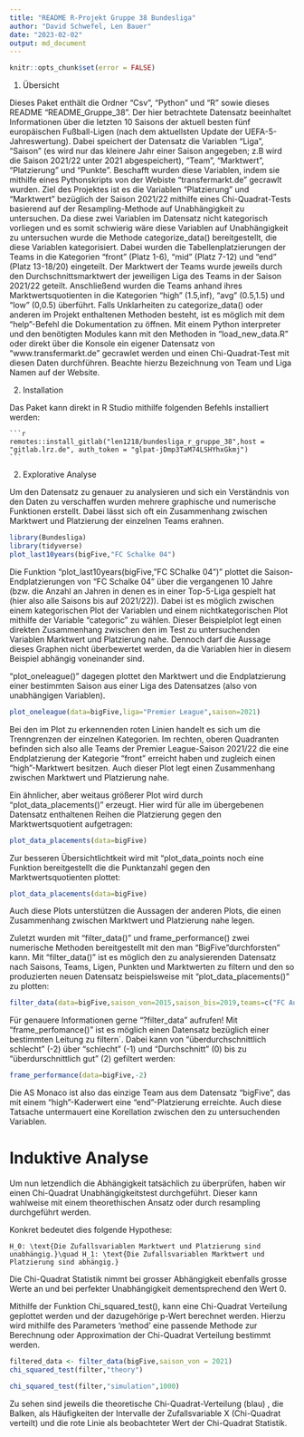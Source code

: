```yaml
---
title: "README R-Projekt Gruppe 38 Bundesliga"
author: "David Schwefel, Len Bauer"
date: "2023-02-02"
output: md_document
---
```


```r
knitr::opts_chunk$set(error = FALSE)
```

1.  Übersicht

Dieses Paket enthält die Ordner "Csv", "Python" und "R" sowie dieses README "README_Gruppe_38". Der hier betrachtete Datensatz beeinhaltet Informationen über die letzten 10 Saisons der aktuell besten fünf europäischen Fußball-Ligen (nach dem aktuellsten Update der UEFA-5-Jahreswertung). Dabei speichert der Datensatz die Variablen "Liga", "Saison" (es wird nur das kleinere Jahr einer Saison angegeben; z.B wird die Saison 2021/22 unter 2021 abgespeichert), "Team", "Marktwert", "Platzierung" und "Punkte". Beschafft wurden diese Variablen, indem sie mithilfe eines Pythonskripts von der Webiste "transfermarkt.de" gecrawlt wurden. Ziel des Projektes ist es die Variablen "Platzierung" und "Marktwert" bezüglich der Saison 2021/22 mithilfe eines Chi-Quadrat-Tests basierend auf der Resampling-Methode auf Unabhängigkeit zu untersuchen. Da diese zwei Variablen im Datensatz nicht kategorisch vorliegen und es somit schwierig wäre diese Variablen auf Unabhängigkeit zu untersuchen wurde die Methode categorize_data() bereitgestellt, die diese Variablen kategorisiert. Dabei wurden die Tabellenplatzierungen der Teams in die Kategorien "front" (Platz 1-6), "mid" (Platz 7-12) und "end" (Platz 13-18/20) eingeteilt. Der Marktwert der Teams wurde jeweils durch den Durchschnittsmarktwert der jeweiligen Liga des Teams in der Saison 2021/22 geteilt. Anschließend wurden die Teams anhand ihres Marktwertsquotienten in die Kategorien "high" (1.5,inf), "avg" (0.5,1.5) und "low" (0,0.5) überführt. Falls Unklarheiten zu categorize_data() oder anderen im Projekt enthaltenen Methoden besteht, ist es möglich mit dem "help"-Befehl die Dokumentation zu öffnen. Mit einem Python interpreter und den benötigten Modules kann mit den Methoden in "load_new_data.R" oder direkt über die Konsole ein eigener Datensatz von "www.transfermarkt.de" gecrawlet werden und einen Chi-Quadrat-Test mit diesen Daten durchführen. Beachte hierzu Bezeichnung von Team und Liga Namen auf der Website.

2.  Installation

Das Paket kann direkt in R Studio mithilfe folgenden Befehls installiert werden:

    ```r
    remotes::install_gitlab("len1218/bundesliga_r_gruppe_38",host = "gitlab.lrz.de", auth_token = "glpat-jDmp3TaM74LSHYhxGkmj")
    ```

2.  Explorative Analyse

Um den Datensatz zu genauer zu analysieren und sich ein Verständnis von den Daten zu verschaffen wurden mehrere graphische und numerische Funktionen erstellt. Dabei lässt sich oft ein Zusammenhang zwischen Marktwert und Platzierung der einzelnen Teams erahnen.

```r
library(Bundesliga)
library(tidyverse)
plot_last10years(bigFive,"FC Schalke 04")
```

Die Funktion "plot_last10years(bigFive,"FC SChalke 04")" plottet die Saison-Endplatzierungen von "FC Schalke 04" über die vergangenen 10 Jahre (bzw. die Anzahl an Jahren in denen es in einer Top-5-Liga gespielt hat (hier also alle Saisons bis auf 2021/22)). Dabei ist es möglich zwischen einem kategorischen Plot der Variablen und einem nichtkategorischen Plot mithilfe der Variable "categoric" zu wählen. Dieser Beispielplot legt einen direkten Zusammenhang zwischen den im Test zu untersuchenden Variablen Marktwert und Platzierung nahe. Dennoch darf die Aussage dieses Graphen nicht überbewertet werden, da die Variablen hier in diesem Beispiel abhängig voneinander sind.

"plot_oneleague()" dagegen plottet den Marktwert und die Endplatzierung einer bestimmten Saison aus einer Liga des Datensatzes (also von unabhängigen Variablen).

```r
plot_oneleague(data=bigFive,liga="Premier League",saison=2021)
```

Bei den im Plot zu erkennenden roten Linien handelt es sich um die Trenngrenzen der einzelnen Kategorien. Im rechten, oberen Quadranten befinden sich also alle Teams der Premier League-Saison 2021/22 die eine Endplatzierung der Kategorie "front" erreicht haben und zugleich einen "high"-Marktwert besitzen. Auch dieser Plot legt einen Zusammenhang zwischen Marktwert und Platzierung nahe.

Ein ähnlicher, aber weitaus größerer Plot wird durch "plot_data_placements()" erzeugt. Hier wird für alle im übergebenen Datensatz enthaltenen Reihen die Platzierung gegen den Marktwertsquotient aufgetragen:

```r
plot_data_placements(data=bigFive)
```

Zur besseren Übersichtlichtkeit wird mit "plot_data_points noch eine Funktion bereitgestellt die die Punktanzahl gegen den Marktwertsquotienten plottet:

```r
plot_data_placements(data=bigFive)
```

Auch diese Plots unterstützen die Aussagen der anderen Plots, die einen Zusammenhang zwischen Marktwert und Platzierung nahe legen.

Zuletzt wurden mit "filter_data()" und frame_performance() zwei numerische Methoden bereitgestellt mit den man "BigFive"durchforsten" kann. Mit "filter_data()" ist es möglich den zu analysierenden Datensatz nach Saisons, Teams, Ligen, Punkten und Marktwerten zu filtern und den so produzierten neuen Datensatz beispielsweise mit "plot_data_placements()" zu plotten:

```r
filter_data(data=bigFive,saison_von=2015,saison_bis=2019,teams=c("FC Augsburg"))
```

Für genauere Informationen gerne "?filter_data" aufrufen! Mit "frame_perfomance()" ist es möglich einen Datensatz bezüglich einer bestimmten Leitung zu filtern´. Dabei kann von "überdurchschnittlich schlecht" (-2) über "schlecht" (-1) und "Durchschnitt" (0) bis zu "überdurschnittlich gut" (2) gefiltert werden:

```r
frame_performance(data=bigFive,-2)
```

Die AS Monaco ist also das einzige Team aus dem Datensatz "bigFive", das mit einem "high"-Kaderwert eine "end"-Platzierung erreichte. Auch diese Tatsache untermauert eine Korellation zwischen den zu untersuchenden Variablen.

# Induktive Analyse

Um nun letzendlich die Abhängigkeit tatsächlich zu überprüfen, haben wir einen Chi-Quadrat Unabhängigkeitstest durchgeführt. Dieser kann wahlweise mit einem theorethischen Ansatz oder durch resampling durchgeführt werden.

Konkret bedeutet dies folgende Hypothese:

``` math
H_0: \text{Die Zufallsvariablen Marktwert und Platzierung sind unabhängig.}\quad H_1: \text{Die Zufallsvariablen Marktwert und Platzierung sind abhängig.}
```

Die Chi-Quadrat Statistik nimmt bei grosser Abhängigkeit ebenfalls grosse Werte an und bei perfekter Unabhängigkeit dementsprechend den Wert 0.

Mithilfe der Funktion Chi_squared_test(), kann eine Chi-Quadrat Verteilung geplottet werden und der dazugehörige p-Wert berechnet werden. Hierzu wird mithilfe des Parameters 'method' eine passende Methode zur Berechnung oder Approximation der Chi-Quadrat Verteilung bestimmt werden.

```r

filtered_data <- filter_data(bigFive,saison_von = 2021)
chi_squared_test(filter,"theory")
```

```r

chi_squared_test(filter,"simulation",1000)
```

Zu sehen sind jeweils die theoretische Chi-Quadrat-Verteilung (blau) , die Balken, als Häufigkeiten der Intervalle der Zufallsvariable X (Chi-Quadrat verteilt) und die rote Linie als beobachteter Wert der Chi-Quadrat Statistik.
